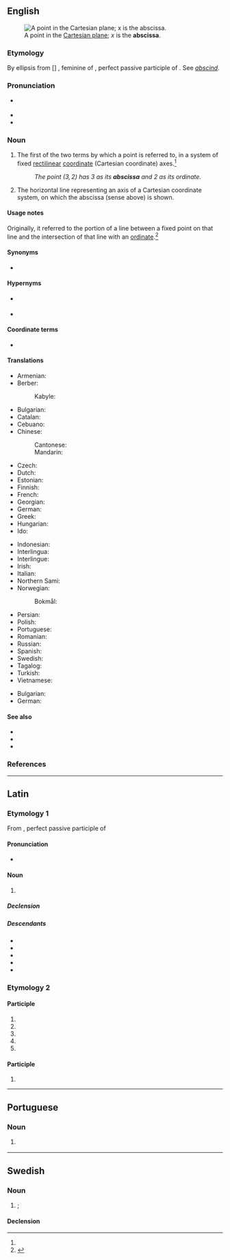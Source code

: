 ==English==
[[File:2D Cartesian.svg|thumb|A point in the [[Cartesian plane]]; ''x'' is the '''abscissa'''.]]

===Etymology===
By ellipsis from {{etyl|la|en}} [{{m|la|linea}}] {{m|la|abscissa}}, feminine of {{m|la|abscissus}}, perfect passive participle of {{m|la|abscindō||cut off}}. See ''[[abscind]]''.

===Pronunciation===
* {{a|US}} {{IPA|en|/æbˈsɪs.ə/}}
* {{audio|en|en-us-abscissa.ogg|Audio (US)}}
* {{hyphenation|en|ab|scis|sa}}

===Noun===
{{en-noun|s|abscissae|abscissæ}}

# {{lb|en|geometry}} The first of the two terms by which a point is referred to, in a system of fixed [[rectilinear]] [[coordinate]] (Cartesian coordinate) axes.{{defdate|First attested in the late 17<sup>th</sup> century.}}<ref name=SOED/>
#: ''The point <math>(3,2)</math> has 3 as its '''abscissa''' and 2 as its ordinate.''
# {{lb|en|geometry}} The horizontal line representing an axis of a Cartesian coordinate system, on which the abscissa (sense above) is shown.

====Usage notes====
Originally, it referred to the portion of a line between a fixed point on that line and the intersection of that line with an [[ordinate]].<ref name=SOED>{{R:SOED5|page=8}}</ref>

====Synonyms====
* {{l|en|absciss}}

====Hypernyms====
* {{sense|first of two coordinates}} {{l|en|coordinate}}
* {{sense|horizontal line}} {{l|en|axis}}

====Coordinate terms====
* {{l|en|ordinate}}

====Translations====
{{trans-top|first of two coordinates}}
* Armenian: {{t|hy|աբսցիս}}
* Berber:
*: Kabyle: {{t|kab|tanegzumt}}
* Bulgarian: {{t|bg|абсци́са|f}}
* Catalan: {{t|ca|abscissa|f}}
* Cebuano: {{t|ceb|handaganós}}
* Chinese:
*: Cantonese: {{t|yue|橫坐標|tr=waang4 zo6 biu1|sc=Hani}}
*: Mandarin: {{t+|cmn|横坐标}}
* Czech: {{t|cs|abscisa|f}}
* Dutch: {{t+|nl|abscis|f}}
* Estonian: {{t+|et|abstsiss}}
* Finnish: {{t+|fi|abskissa}}
* French: {{t+|fr|abscisse|f}}
* Georgian: {{t|ka|აბსცისა}}
* German: {{t+|de|Abszisse|f}}
* Greek: {{t+|el|τετμημένη|f}}
* Hungarian: {{t+|hu|abszcissza}}
* Ido: {{t+|io|abciso}}
{{trans-mid}}
* Indonesian: {{t+|id|absis}}
* Interlingua: {{t|ia|abscissa}}
* Interlingue: {{t|ie|abscisse}}
* Irish: {{t|ga|aibsíse|f}}
* Italian: {{t+|it|ascissa|f}}
* Northern Sami: {{t|se|abskisˈsa}}
* Norwegian:
*: Bokmål: {{t+|nb|abscisse|m}}
* Persian: {{t+|fa|طول}}
* Polish: {{t|pl|odcięta}}
* Portuguese: {{t+|pt|abscissa}}
* Romanian: {{t+|ro|abscisă|f}}
* Russian: {{t+|ru|абсци́сса|f}}
* Spanish: {{t+|es|abscisa|f}}
* Swedish: {{t+|sv|abskissa|c}}
* Tagalog: {{t|tl|higawat}}
* Turkish: {{t+|tr|apsis}}
* Vietnamese: {{t+|vi|hoành độ}}
{{trans-bottom}}

{{trans-top|horizontal axis}}
* Bulgarian: {{t|bg|абсцисна ос}}
* German: {{t|de|Rechtsachse|f}}
{{trans-mid}}
{{trans-bottom}}

====See also====
* {{pedialite}}
* {{l|en|ordinate}}
* {{l|en|applicate}}

===References===
<references/>

----

==Latin==

===Etymology 1===
From {{m|la|abscissus}}, perfect passive participle of {{m|la|abscindō||tear away}}

====Pronunciation====
* {{la-IPA|abscissa}}

====Noun====
{{la-noun|abscissa<1>}}

# {{lb|la|mathematics}} {{l|en|abscissa}}

=====Declension=====
{{la-ndecl|abscissa<1>}}

=====Descendants=====
* {{desc|en|abscissa|bor=1}}
* {{desc|ga|aibsíse|bor=1}}
* {{desc|nb|abscisse|bor=1}}
* {{desc|pt|abscissa|bor=1}}
* {{desc|it|ascissa|bor=1}}

===Etymology 2===
{{nonlemma}}

====Participle====
{{la-part-form|abscissa}}

# {{inflection of|la|abscissus||nom|f|s}}
# {{inflection of|la|abscissus||nom|n|p}}
# {{inflection of|la|abscissus||acc|n|p}}
# {{inflection of|la|abscissus||voc|f|s}}
# {{inflection of|la|abscissus||voc|n|p}}

====Participle====
{{la-part-form|abscissā}}

# {{inflection of|la|abscissus||abl|f|s}}

----

==Portuguese==

===Noun===
{{pt-noun|f|s}}

# {{lb|pt|geometry}} {{l|en|abscissa}} {{gloss|first of two coordinates}}

----

==Swedish==

===Noun===
{{sv-noun|c}}

# {{alternative spelling of|sv|abskissa|nodot=1}}; {{l|en|abscissa}}

====Declension====
{{sv-infl-noun-c-or|absciss}}
